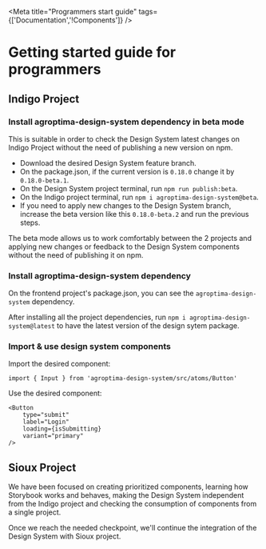
<Meta title="Programmers start guide" tags={['Documentation','!Components']} />

# Getting started guide for programmers

## Indigo Project

### Install agroptima-design-system dependency in beta mode

This is suitable in order to check the Design System latest changes on Indigo Project without the need of publishing
a new version on npm.

- Download the desired Design System feature branch.
- On the package.json, if the current version is `0.18.0` change it by `0.18.0-beta.1`.
- On the Design System project terminal, run `npm run publish:beta`.
- On the Indigo project terminal, run `npm i agroptima-design-system@beta`.
- If you need to apply new changes to the Design System branch, increase the beta version like this `0.18.0-beta.2` and run the previous steps.

The beta mode allows us to work comfortably between the 2 projects and applying new changes or feedback to the Design System components
without the need of publishing it on npm.


### Install agroptima-design-system dependency

On the frontend project's package.json, you can see the `agroptima-design-system` dependency.

After installing all the project dependencies, run `npm i agroptima-design-system@latest` to have the latest version
of the design sytem package.

### Import & use design system components

Import the desired component:

`import { Input } from 'agroptima-design-system/src/atoms/Button'`

Use the desired component:

```
<Button
    type="submit"
    label="Login"
    loading={isSubmitting}
    variant="primary"
/>
```

## Sioux Project

We have been focused on creating prioritized components, learning how Storybook works and behaves, making the Design System independent
from the Indigo project and checking the consumption of components from a single project.

Once we reach the needed checkpoint, we'll continue the integration of the Design System with Sioux project.
